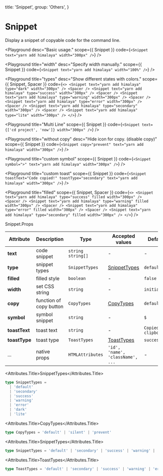 
  title: 'Snippet',
  group: 'Others',
}

# Snippet

Display a snippet of copyable code for the command line.

<Playground
  desc="Basic usage."
  scope={{ Snippet }}
  code={`
<Snippet text="yarn add himalaya" width="300px" />
`}
/>

<Playground
  title="width"
  desc="Specify width manually."
  scope={{ Snippet }}
  code={`
<Snippet text="yarn add himalaya" width="100%" />
`}
/>

<Playground
  title="types"
  desc="Show different states with colors."
  scope={{ Snippet, Spacer }}
  code={`
<>
  <Snippet text="yarn add himalaya" type="dark" width="300px" />
  <Spacer />
  <Snippet text="yarn add himalaya" type="success" width="300px" />
  <Spacer />
  <Snippet text="yarn add himalaya" type="warning" width="300px" />
  <Spacer />
  <Snippet text="yarn add himalaya" type="error" width="300px" />
  <Spacer />
  <Snippet text="yarn add himalaya" type="secondary" width="300px" />
  <Spacer />
  <Snippet text="yarn add himalaya" type="lite" width="300px" />
</>
`}
/>

<Playground
  title="Multi Line"
  scope={{ Snippet }}
  code={`
<Snippet text={['cd project', 'now']} width="300px" />
`}
/>

<Playground
  title="without copy"
  desc="Hide icon for copy. (disable copy)"
  scope={{ Snippet }}
  code={`
<Snippet copy="prevent" text="yarn add himalaya" width="300px" />
`}
/>

<Playground
  title="custom symbol"
  scope={{ Snippet }}
  code={`
<Snippet symbol=">" text="yarn add himalaya" width="300px" />
`}
/>

<Playground
  title="custom toast"
  scope={{ Snippet }}
  code={`
<Snippet toastText="Code copied!" toastType="secondary" text="yarn add himalaya" width="300px" />
`}
/>

<Playground
  title="filled"
  scope={{ Snippet, Spacer }}
  code={`
<>
  <Snippet text="yarn add himalaya" type="success" filled width="300px" />
  <Spacer />
  <Snippet text="yarn add himalaya" type="warning" filled width="300px" />
  <Spacer />
  <Snippet text="yarn add himalaya" type="error" filled width="300px" />
  <Spacer />
  <Snippet text="yarn add himalaya" type="secondary" filled width="300px" />
</>
`}
/>

<Attributes edit="/pages/components/snippet.mdx">
<Attributes.Title>Snippet.Props</Attributes.Title>

| Attribute     | Description             | Type                | Accepted values                  | Default                |
| ------------- | ----------------------- | ------------------- | -------------------------------- | ---------------------- |
| **text**      | code snippet            | `string` `string[]` | -                                | -                      |
| **type**      | snippet types           | `SnippetTypes`      | [SnippetTypes](#snippettypes)    | `default`              |
| **filled**    | filled style            | `boolean`           | -                                | `false`                |
| **width**     | set CSS string          | `string`            | -                                | `initial`              |
| **copy**      | function of copy button | `CopyTypes`         | [CopyTypes](#copytypes)          | `default`              |
| **symbol**    | symbol snippet          | `string`            | -                                | `$`                    |
| **toastText** | toast text              | `string`            | -                                | `Copied to clipboard!` |
| **toastType** | toast type              | `ToastTypes`        | [ToastTypes](#toasttypes)        | `success`              |
| ...           | native props            | `HTMLAttributes`    | `'id', 'name', 'className', ...` | -                      |

<Attributes.Title>SnippetTypes</Attributes.Title>

```ts
type SnippetTypes =
  | 'default'
  | 'secondary'
  | 'success'
  | 'warning'
  | 'error'
  | 'dark'
  | 'lite'
```

<Attributes.Title>CopyTypes</Attributes.Title>

```ts
type CopyTypes = 'default' | 'silent' | 'prevent'
```

<Attributes.Title>SnippetTypes</Attributes.Title>

```ts
type SnippetTypes = 'default' | 'secondary' | 'success' | 'warning' | 'error'
```

<Attributes.Title>ToastTypes</Attributes.Title>

```ts
type ToastTypes = 'default' | 'secondary' | 'success' | 'warning' | 'error'
```

</Attributes>
